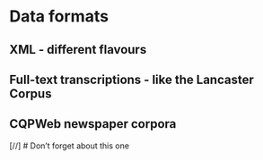 # Data formats

## XML - different flavours

## Full-text transcriptions - like the Lancaster Corpus

## CQPWeb newspaper corpora

[//] # Don't forget about this one 

